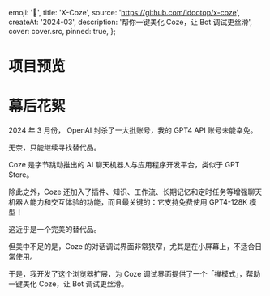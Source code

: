 
  emoji: '👻',
  title: 'X-Coze',
  source: 'https://github.com/idootop/x-coze',
  createAt: '2024-03',
  description: '帮你一键美化 Coze，让 Bot 调试更丝滑',
  cover: cover.src,
  pinned: true,
};

# 项目预览


<BaseImage src={demo.src} alt="Zen Mode" />

# 幕后花絮

2024 年 3 月份， OpenAI 封杀了一大批账号，我的 GPT4 API 账号未能幸免。

无奈，只能继续寻找替代品。


<BaseImage src={coze.src} alt="Coze" />

Coze 是字节跳动推出的 AI 聊天机器人与应用程序开发平台，类似于 GPT Store。

除此之外，Coze 还加入了插件、知识、工作流、长期记忆和定时任务等增强聊天机器人能力和交互体验的功能，而且最关键的：它支持免费使用 GPT4-128K 模型！

这近乎是一个完美的替代品。

但美中不足的是，Coze 的对话调试界面非常狭窄，尤其是在小屏幕上，不适合日常使用。


<BaseImage src={preview.src} alt="狭窄的对话列表" />

于是，我开发了这个浏览器扩展，为 Coze 调试界面提供了一个「禅模式」，帮助一键美化 Coze，让 Bot 调试更丝滑。


<WrappedImage src={zen.src} maxWidth="300px" />
